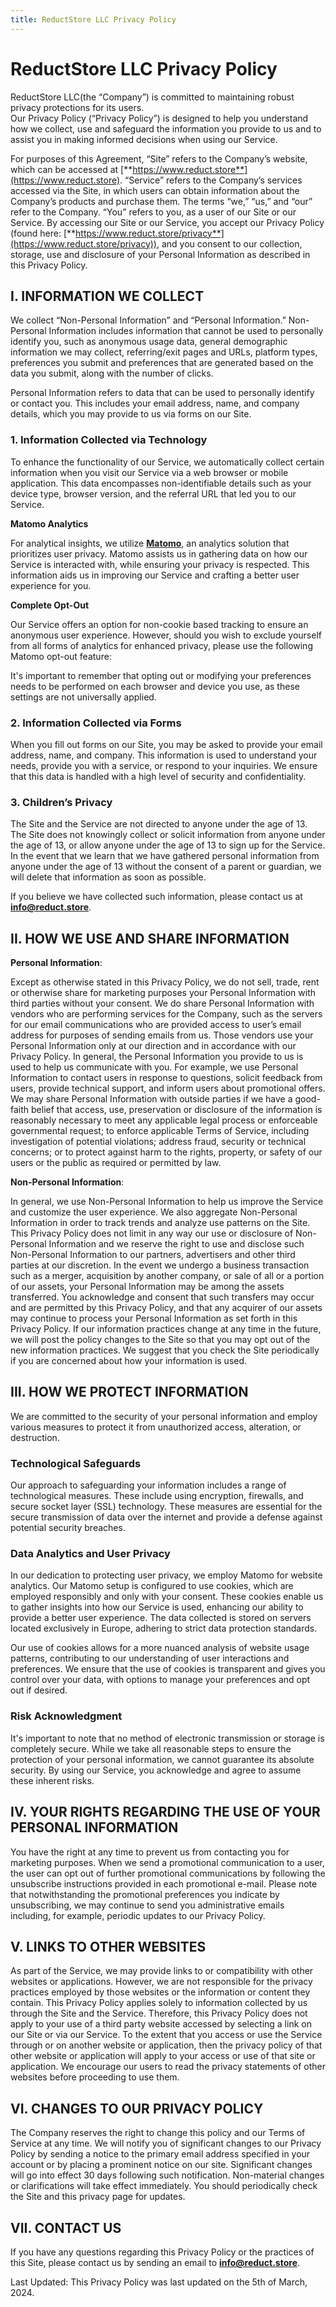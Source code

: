 ```yaml
---
title: ReductStore LLC Privacy Policy
---
```



# ReductStore LLC Privacy Policy

ReductStore LLC(the “Company”) is committed to maintaining robust privacy protections for its users.  
Our Privacy Policy (“Privacy Policy”) is designed to help you understand how we collect, use and safeguard the
information you provide to us and to assist you in making informed decisions when using our Service.

For purposes of this Agreement, “Site” refers to the Company’s website, which can be accessed
at [**https://www.reduct.store**](https://www.reduct.store).
“Service” refers to the Company’s services accessed via the Site, in which users can obtain information about the
Company’s products and purchase them.
The terms “we,” “us,” and “our” refer to the Company.
“You” refers to you, as a user of our Site or our Service.
By accessing our Site or our Service, you accept our Privacy Policy (found
here: [**https://www.reduct.store/privacy**](https://www.reduct.store/privacy)), and you consent to our collection, storage, use and disclosure of your
Personal Information as described in this Privacy Policy.

## I. INFORMATION WE COLLECT

We collect “Non-Personal Information” and “Personal Information.” Non-Personal Information includes information that
cannot be used to personally identify you, such as anonymous usage data, general demographic information we may collect,
referring/exit pages and URLs, platform types, preferences you submit and preferences that are generated based on the
data you submit, along with the number of clicks.

Personal Information refers to data that can be used to personally identify or contact you. 
This includes your email address, name, and company details, which you may provide to us via forms on our Site.

### 1. Information Collected via Technology

To enhance the functionality of our Service, we automatically collect certain information when you visit our Service via a web browser or mobile application. This data encompasses non-identifiable details such as your device type, browser version, and the referral URL that led you to our Service.

**Matomo Analytics**

For analytical insights, we utilize [**Matomo**](https://matomo.org/), an analytics solution that prioritizes user privacy. Matomo assists us in gathering data on how our Service is interacted with, while ensuring your privacy is respected. This information aids us in improving our Service and crafting a better user experience for you.

**Complete Opt-Out**

Our Service offers an option for non-cookie based tracking to ensure an anonymous user experience. However, should you wish to exclude yourself from all forms of analytics for enhanced privacy, please use the following Matomo opt-out feature: <MatomoOptOut />

It's important to remember that opting out or modifying your preferences needs to be performed on each browser and device you use, as these settings are not universally applied.

### 2. Information Collected via Forms

When you fill out forms on our Site, you may be asked to provide your email address, name, and company. 
This information is used to understand your needs, provide you with a service, or respond to your inquiries. 
We ensure that this data is handled with a high level of security and confidentiality.

### 3. Children’s Privacy

The Site and the Service are not directed to anyone under the age of 13. The Site does not knowingly collect or solicit
information from anyone under the age of 13, or allow anyone under the age of 13 to sign up for the Service. In the
event that we learn that we have gathered personal information from anyone under the age of 13 without the consent of a
parent or guardian, we will delete that information as soon as possible. 

If you believe we have collected such information, please contact us at **info@reduct.store**.

## II. HOW WE USE AND SHARE INFORMATION

**Personal Information**:

Except as otherwise stated in this Privacy Policy, we do not sell, trade, rent or otherwise share for marketing purposes
your Personal Information with third parties without your consent. We do share Personal Information with vendors who are
performing services for the Company, such as the servers for our email communications who are provided access to user’s
email address for purposes of sending emails from us. Those vendors use your Personal Information only at our direction
and in accordance with our Privacy Policy.
In general, the Personal Information you provide to us is used to help us communicate with you. For example, we use
Personal Information to contact users in response to questions, solicit feedback from users, provide technical support,
and inform users about promotional offers.
We may share Personal Information with outside parties if we have a good-faith belief that access, use, preservation or
disclosure of the information is reasonably necessary to meet any applicable legal process or enforceable governmental
request; to enforce applicable Terms of Service, including investigation of potential violations; address fraud,
security or technical concerns; or to protect against harm to the rights, property, or safety of our users or the public
as required or permitted by law.

**Non-Personal Information**:

In general, we use Non-Personal Information to help us improve the Service and customize the user experience. We also
aggregate Non-Personal Information in order to track trends and analyze use patterns on the Site. This Privacy Policy
does not limit in any way our use or disclosure of Non-Personal Information and we reserve the right to use and disclose
such Non-Personal Information to our partners, advertisers and other third parties at our discretion.
In the event we undergo a business transaction such as a merger, acquisition by another company, or sale of all or a
portion of our assets, your Personal Information may be among the assets transferred. You acknowledge and consent that
such transfers may occur and are permitted by this Privacy Policy, and that any acquirer of our assets may continue to
process your Personal Information as set forth in this Privacy Policy. If our information practices change at any time
in the future, we will post the policy changes to the Site so that you may opt out of the new information practices. We
suggest that you check the Site periodically if you are concerned about how your information is used.

## III. HOW WE PROTECT INFORMATION

We are committed to the security of your personal information and employ various measures to protect it from unauthorized access, alteration, or destruction.

### Technological Safeguards
Our approach to safeguarding your information includes a range of technological measures. 
These include using encryption, firewalls, and secure socket layer (SSL) technology. 
These measures are essential for the secure transmission of data over the internet and provide a defense against potential security breaches.

### Data Analytics and User Privacy
In our dedication to protecting user privacy, we employ Matomo for website analytics. Our Matomo setup is configured to use cookies, which are employed responsibly and only with your consent. These cookies enable us to gather insights into how our Service is used, enhancing our ability to provide a better user experience. The data collected is stored on servers located exclusively in Europe, adhering to strict data protection standards.

Our use of cookies allows for a more nuanced analysis of website usage patterns, contributing to our understanding of user interactions and preferences. We ensure that the use of cookies is transparent and gives you control over your data, with options to manage your preferences and opt out if desired.

### Risk Acknowledgment
It's important to note that no method of electronic transmission or storage is completely secure. 
While we take all reasonable steps to ensure the protection of your personal information, we cannot guarantee its absolute security. 
By using our Service, you acknowledge and agree to assume these inherent risks.

## IV. YOUR RIGHTS REGARDING THE USE OF YOUR PERSONAL INFORMATION

You have the right at any time to prevent us from contacting you for marketing purposes. When we send a promotional
communication to a user, the user can opt out of further promotional communications by following the unsubscribe
instructions provided in each promotional e-mail. Please note that notwithstanding the promotional preferences you
indicate by unsubscribing, we may continue to send you administrative emails including, for example, periodic updates to
our Privacy Policy.

## V. LINKS TO OTHER WEBSITES

As part of the Service, we may provide links to or compatibility with other websites or applications. However, we are
not responsible for the privacy practices employed by those websites or the information or content they contain. This
Privacy Policy applies solely to information collected by us through the Site and the Service. Therefore, this Privacy
Policy does not apply to your use of a third party website accessed by selecting a link on our Site or via our Service.
To the extent that you access or use the Service through or on another website or application, then the privacy policy
of that other website or application will apply to your access or use of that site or application. We encourage our
users to read the privacy statements of other websites before proceeding to use them.

## VI. CHANGES TO OUR PRIVACY POLICY

The Company reserves the right to change this policy and our Terms of Service at any time. We will notify you of
significant changes to our Privacy Policy by sending a notice to the primary email address specified in your account or
by placing a prominent notice on our site. Significant changes will go into effect 30 days following such notification.
Non-material changes or clarifications will take effect immediately. You should periodically check the Site and this
privacy page for updates.

## VII. CONTACT US

If you have any questions regarding this Privacy Policy or the practices of this Site, please contact us by sending an
email to [**info@reduct.store**](mailto:info@reduct.store).

Last Updated: This Privacy Policy was last updated on the 5th of March, 2024.
